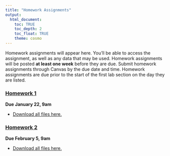 ```yaml
---
title: "Homework Assignments"
output: 
  html_document:
    toc: TRUE
    toc_depth: 2
    toc_float: TRUE
    theme: cosmo
---
```


Homework assignments will appear here. You'll be able to access the assignment, as well as any data that may be used. Homework assignments will be posted **at least one week** before they are due. Submit homework assignments through Canvas by the due date and time. Homework assignments are due prior to the start of the first lab section on the day they are listed. 

### [**Homework 1**](homework/homework-1.html)

**Due January 22, 9am**

- [Download all files here.](homework/homework-1.zip)


### [**Homework 2**](homework/homework-2.html)

**Due February 5, 9am**

- [Download all files here.](homework/homework-2.zip)

